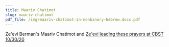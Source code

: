 ```yaml
---
title: Maariv Chatimot
slug: maariv-chatimot
pdf_file: /img/maariv-chatimot-in-nonbinary-hebrew.docx.pdf
---
```

Ze'evi Berman's Maariv Chatimot
and [Ze'evi leading these prayers at CBST 10/30/20](https://www.facebook.com/watch/live/?ref=watch_permalink&v=1249538312069071)

<PdfViewer frontMatter={frontMatter} />
